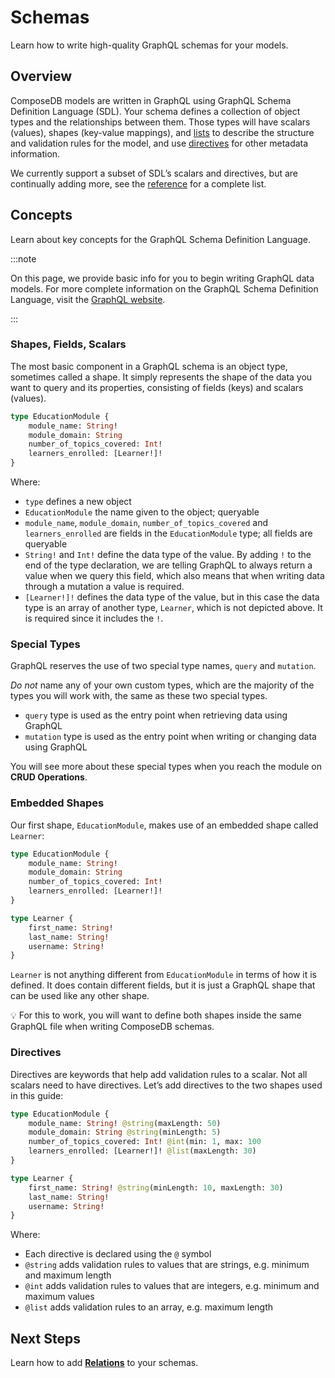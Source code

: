 # Schemas
Learn how to write high-quality GraphQL schemas for your models.

## Overview
ComposeDB models are written in GraphQL using GraphQL Schema Definition Language (SDL). Your schema defines a collection of object types and the relationships between them. Those types will have scalars (values), shapes (key-value mappings), and [lists](https://composedb.js.org/docs/0.3.x/guides/creating-composites/schema#shapes-and-lists) to describe the structure and validation rules for the model, and use [directives](https://composedb.js.org/docs/0.3.x/guides/creating-composites/schema#directives) for other metadata information.

We currently support a subset of SDL’s scalars and directives, but are continually adding more, see the [reference](../../api/sdl/scalars) for a complete list.

## Concepts
Learn about key concepts for the GraphQL Schema Definition Language. 

:::note 

On this page, we provide basic info for you to begin writing GraphQL data models. For more complete information on the GraphQL Schema Definition Language, visit the [GraphQL website](https://graphql.org/learn/schema/).

:::

### Shapes, Fields, Scalars
The most basic component in a GraphQL schema is an object type, sometimes called a shape. It simply represents the shape of the data you want to query and its properties, consisting of fields (keys) and scalars (values).

```graphql
type EducationModule {
	module_name: String!
	module_domain: String
	number_of_topics_covered: Int!
	learners_enrolled: [Learner!]!
}
```

Where:

- `type` defines a new object
- `EducationModule` the name given to the object; queryable
- `module_name`, `module_domain`, `number_of_topics_covered` and `learners_enrolled` are fields in the `EducationModule` type; all fields are queryable
- `String!` and `Int!` define the data type of the value. By adding `!` to the end of the type declaration, we are telling GraphQL to always return a value when we query this field, which also means that when writing data through a mutation a value is required.
- `[Learner!]!` defines the data type of the value, but in this case the data type is an array of another type, `Learner`, which is not depicted above. It is required since it includes the `!`.

### Special Types

GraphQL reserves the use of two special type names, `query` and `mutation`. 

*Do not* name any of your own custom types, which are the majority of the types you will work with, the same as these two special types.

- `query` type is used as the entry point when retrieving data using GraphQL
- `mutation` type is used as the entry point when writing or changing data using GraphQL

You will see more about these special types when you reach the module on **CRUD Operations**. 

### Embedded Shapes

Our first shape, `EducationModule`, makes use of an embedded shape called `Learner`:

```graphql
type EducationModule {
	module_name: String!
	module_domain: String
	number_of_topics_covered: Int!
	learners_enrolled: [Learner!]!
}

type Learner {
	first_name: String!
	last_name: String!
	username: String!
}
```

`Learner` is not anything different from `EducationModule` in terms of how it is defined. It does contain different fields, but it is just a GraphQL shape that can be used like any other shape.

💡 For this to work, you will want to define both shapes inside the same GraphQL file when writing ComposeDB schemas.

### Directives

Directives are keywords that help add validation rules to a scalar. Not all scalars need to have directives. Let’s add directives to the two shapes used in this guide:

```graphql
type EducationModule {
	module_name: String! @string(maxLength: 50)
	module_domain: String @string(minLength: 5)
	number_of_topics_covered: Int! @int(min: 1, max: 100
	learners_enrolled: [Learner!]! @list(maxLength: 30)
}

type Learner {
	first_name: String! @string(minLength: 10, maxLength: 30)
	last_name: String!
	username: String!
}
```

Where:

- Each directive is declared using the `@` symbol
- `@string` adds validation rules to values that are strings, e.g. minimum and maximum length
- `@int` adds validation rules to values that are integers, e.g. minimum and maximum values
- `@list` adds validation rules to an array, e.g. maximum length

## Next Steps
Learn how to add **[Relations](https://www.notion.so/Relations-60f78e9672d04ef29a1002a38d7706b7)** to your schemas. 